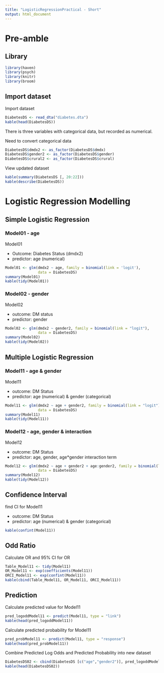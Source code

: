 ```yaml
---
title: "LogisticRegressionPractical - Short"
output: html_document
---
```


# Pre-amble

## Library

```r
library(haven)
library(psych)
library(knitr)
library(broom)
```

## Import dataset

Import dataset

```r
DiabetesDS <- read_dta("diabetes.dta")
kable(head(DiabetesDS))
```

There is three variables with categorical data, but recorded as numerical.  

Need to convert categorical data

```r
DiabetesDS$dmdx2 <- as_factor(DiabetesDS$dmdx)
DiabetesDS$gender2 <- as_factor(DiabetesDS$gender)
DiabetesDS$crural2 <- as_factor(DiabetesDS$crural)
```

View updated dataset

```r
kable(summary(DiabetesDS [, 20:22]))
kable(describe(DiabetesDS))
```

# Logistic Regression Modelling

## Simple Logistic Regression

### Model01 - age

Model01

- Outcome: Diabetes Status (dmdx2)
- predictor: age (numerical)

```r
Model01 <- glm(dmdx2 ~ age, family = binomial(link = 'logit'),
               data = DiabetesDS)
summary(Model01)
kable(tidy(Model01))
```

### Model02 - gender

Model02

- outcome: DM status
- predictor: gender

```r
Model02 <- glm(dmdx2 ~ gender2, family = binomial(link = "logit"),
               data = DiabetesDS)
summary(Model02)
kable(tidy(Model02))
```

## Multiple Logistic Regression

### Model11 - age & gender

Model11

- outcome: DM Status
- predictor: age (numerical) & gender (categorical)

```r
Model11 <- glm(dmdx2 ~ age + gender2, family = binomial(link = "logit"),
               data = DiabetesDS)
summary(Model11)
kable(tidy(Model11))
```

### Model12 - age, gender & interaction

Model12

- outcome: DM Status
- predictor: age, gender, age*gender interaction term

```r
Model12 <- glm(dmdx2 ~ age + gender2 + age:gender2, family = binomial(link = "logit"),
               data = DiabetesDS)
summary(Model12)
kable(tidy(Model12))
```

## Confidence Interval

find CI for Model11

- outcome: DM Status
- predictor: age (numerical) & gender (categorical)

```r
kable(confint(Model11))
```

## Odd Ratio

Calculate OR and 95% CI for OR

```r
Table_Model11 <- tidy(Model11)
OR_Model11 <- exp(coefficients(Model11))
ORCI_Model11 <- exp(confint(Model11))
kable(cbind(Table_Model11, OR_Model11, ORCI_Model11))
```


## Prediction

Calculate predicted value for Model11

```r
pred_logoddModel11 <- predict(Model11, type = "link")
kable(head(pred_logoddModel11))
```

Calculate predicted probability for Model11
```r
pred_probModel11 <- predict(Model11, type = "response")
kable(head(pred_probModel11))
```

Combine Predicted Log Odds and Predicted Probability into new dataset

```r
DiabetesDS02 <- cbind(DiabetesDS [c("age","gender2")], pred_logoddModel11, pred_probModel11)
kable(head(DiabetesDS02))
```

